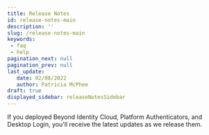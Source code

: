 ```yaml
---
title: Release Notes
id: release-notes-main
description: ''
slug: /release-notes-main
keywords: 
 - faq
 - help
pagination_next: null
pagination_prev: null
last_update: 
   date: 02/08/2022
   author: Patricia McPhee
draft: true
displayed_sidebar: releaseNotesSidebar
---
```


If you deployed Beyond Identity Cloud, Platform Authenticators, and Desktop Login, you'll receive the latest updates as we release them.

<!-- Use a component to show an itemized list of updates, fixes, and what's been added. Use on this page and on the welcome.mdx page. -->


<DocCardList />